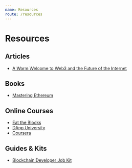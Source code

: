 ```yaml
---
name: Resources
route: /resources
---
```


# Resources

## Articles

- [A Warm Welcome to Web3 and the Future of the Internet](https://media.consensys.net/a-warm-welcome-to-web3-89d49e61a7c5)

## Books

- [Mastering Ethereum](https://github.com/ethereumbook/ethereumbook)

## Online Courses

- [Eat the Blocks](https://eattheblocks.com/)
- [DApp University](http://www.dappuniversity.com/)
- [Coursera](https://www.coursera.org/courses?query=blockchain)

## Guides & Kits

- [Blockchain Developer Job Kit](https://pages.consensys.net/blockchain-developer-job-kit)